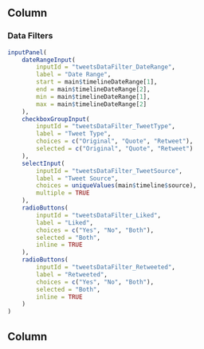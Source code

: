 Column {data-width=205}
----------

### **Data Filters** {id=tweetsDataFilters}

```r
inputPanel(
    dateRangeInput(
        inputId = "tweetsDataFilter_DateRange",
        label = "Date Range",
        start = main$timelineDateRange[1],
        end = main$timelineDateRange[2],
        min = main$timelineDateRange[1],
        max = main$timelineDateRange[2]
    ),
    checkboxGroupInput(
        inputId = "tweetsDataFilter_TweetType",
        label = "Tweet Type",
        choices = c("Original", "Quote", "Retweet"),
        selected = c("Original", "Quote", "Retweet")
    ),
    selectInput(
        inputId = "tweetsDataFilter_TweetSource",
        label = "Tweet Source",
        choices = uniqueValues(main$timeline$source),
        multiple = TRUE
    ),
    radioButtons(
        inputId = "tweetsDataFilter_Liked",
        label = "Liked",
        choices = c("Yes", "No", "Both"),
        selected = "Both",
        inline = TRUE
    ),
    radioButtons(
        inputId = "tweetsDataFilter_Retweeted",
        label = "Retweeted",
        choices = c("Yes", "No", "Both"),
        selected = "Both",
        inline = TRUE
    )
)
```

Column {data-width=795}
----------

### 
